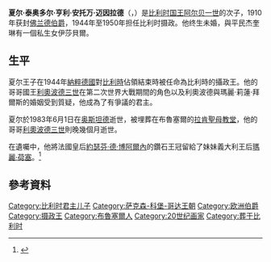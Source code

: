 {{noteTA
|G1=比利时地名
}}
{{Infobox royalty
| name         = 夏尔王子
| image        = Karel van België Charles de Belgique Karl von Belgien.jpg
| succession   = [[比利时|比利时]]摄政
| reign        = 1944年9月20日 — 1950年7月20日
| reign-type   = 在位
| regent       = [[利奥波德三世_(比利时)|利奧波德三世]]
| reg-type     = 君主
| succession1  = [[佛兰德伯爵|法蘭德斯伯爵]]
| reign1       = 1910年1月31日 — 1983年6月1日
| reign-type1  = 在位
| predecessor1 = [[比利时的菲利普_(1837年－1905年)|菲利普]]
| full name    = {{lang-fr|Charles Théodore Henri Antoine Meinrad}}<br>{{lang-nl|Karel Theodoor Hendrik Anton Meinrad}}
| birth_date   = {{Birth date|1903|10|10|df=y}}
| birth_place  = {{BEL}}[[布鲁塞尔|布鲁塞尔]]
| death_date   = {{Death date and age|1983|6|1|1903|10|10|df=y}}
| death_place  = {{BEL}}[[拉弗赛德|拉弗赛德]]
| house        = [[萨克森-科堡-哥达王朝|萨克森-科堡-哥达王朝]]
| father       = [[阿尔贝一世_(比利时)|阿尔贝一世]]
| mother       = [[巴伐利亞的伊莉莎白_(1876-1965)|巴伐利亞的伊莉莎白]]
}}

'''夏尔·泰奥多尔·亨利·安托万·迈因拉德'''（{{lang-fr|Charles Théodore Henri Antoine Meinrad}}，{{bd|1903年|10月10日|1983年|6月1日|catIdx=Charles}}）是[[比利时君主列表|比利时国王]][[阿尔贝一世_(比利时)|阿尔贝一世]]的次子，1910年获封[[佛兰德伯爵|佛兰德伯爵]]，1944年至1950年担任比利时摄政。他终生未婚，與平民杰奎琳有一個私生女伊莎貝爾。

==生平==
夏尔王子在1944年[[納粹德國|納粹德國]]對[[比利時|比利時]]佔領結束時被任命為比利時的攝政王。他的哥哥國王[[利奧波德三世_(比利時)|利奧波德三世]]在第二次世界大戰期間的角色以及利奧波德與瑪麗·莉蓮·拜爾斯的婚姻受到質疑，他成為了有爭議的君主。

夏尔於1983年6月1日在[[奥斯坦德|奥斯坦德]]逝世，被埋葬在布魯塞爾的[[拉肯聖母教堂|拉肯聖母教堂]]，他的哥哥[[利奧波德三世_(比利時)|利奧波德三世]]則晚幾個月逝世。

在遺囑中，他將法國皇后[[約瑟芬·德·博阿爾內|約瑟芬·德·博阿爾內]]的鑽石王冠留給了妹妹義大利王后[[瑪麗·荷塞_(比利時)|瑪麗·荷塞]]。<ref>{{cite web|title=Magnificent antique diamond tiara|url=http://www.christies.com/lotfinder/jewelry/a-magnificent-antique-diamond-tiara-by-4928143-details.aspx?pos=40&intObjectID=4928143&sid=|publisher=Christies|access-date=2021-02-17|archive-date=2016-01-08|archive-url=https://web.archive.org/web/20160108180151/http://www.christies.com/lotfinder/jewelry/a-magnificent-antique-diamond-tiara-by-4928143-details.aspx?pos=40&intObjectID=4928143&sid=|dead-url=no}}</ref>

==參考資料==
{{reflist}}

{{Authority control}}
{{DEFAULTSORT:Charles}}
[[Category:比利时君主儿子|Category:比利时君主儿子]]
[[Category:萨克森-科堡-哥达王朝|Category:萨克森-科堡-哥达王朝]]
[[Category:欧洲伯爵|Category:欧洲伯爵]]
[[Category:摄政王|Category:摄政王]]
[[Category:布魯塞爾人|Category:布魯塞爾人]]
[[Category:20世纪画家|Category:20世纪画家]]
[[Category:葬于比利时|Category:葬于比利时]]